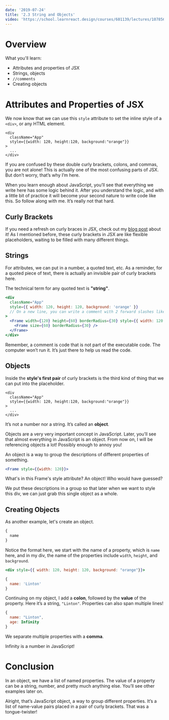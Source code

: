 ```yaml
---
date: '2019-07-24'
title: '2.3 String and Objects'
video: 'https://school.learnreact.design/courses/601139/lectures/10785662'
---
```



# Overview

What you'll learn:

- Attributes and properties of JSX
- Strings, objects
- `//comments`
- Creating objects

<CourseVideoLink to={props.pageContext.frontmatter.video} />

# Attributes and Properties of JSX

We now know that we can use this `style` attribute to set the inline style of a `<div>`, or any HTML element.

```jsx{2}
<div
  className="App"
  style={{width: 120, height:120, background:"orange"}}
>
  ...
</div>
```

If you are confused by these double curly brackets, colons, and commas, you are not alone! This is actually one of the most confusing parts of JSX. But don’t worry, that’s why I’m here.

When you learn enough about JavaScript, you’ll see that everything we write here has some logic behind it. After you understand the logic, and with a little bit of practice it will become your second nature to write code like this. So follow along with me. It’s really not that hard.

## Curly Brackets

If you need a refresh on curly braces in JSX, check out my [blog post](https://learnreact.design/2019/05/10/those-curly-braces-in-jsx) about it! As I mentioned before, these curly brackets in JSX are like flexible placeholders, waiting to be filled with many different things.

## Strings

For attributes, we can put in a number, a quoted text, etc. As a reminder, for a quoted piece of text, there is actually an invisible pair of curly brackets here.

The technical term for any quoted text is **"string"**.

```jsx
<div
  className="App"
  style={{ width: 120, height: 120, background: 'orange' }}
  // On a new line, you can write a comment with 2 forward slashes like this, in some places, this can cause errors. Be careful!
>
  <Frame width={120} height={60} borderRadius={30} style={{ width: 120 }}>
    <Frame size={60} borderRadius={30} />
  </Frame>
</div>
```

Remember, a comment is code that is not part of the executable code. The computer won’t run it. It’s just there to help us read the code.

## Objects

Inside the **style's first pair** of curly brackets is the third kind of thing that we can put into the placeholder.

```jsx{2}
<div
  className="App"
  style={{width: 120, height:120, background:"orange"}}
>
  ...
</div>
```

It’s not a number nor a string. It’s called an **object**.

Objects are a very very important concept in JavaScript. Later, you’ll see that almost everything in JavaScript is an object. From now on, I will be referencing objects a lot! Possibly enough to annoy you!

An object is a way to group the descriptions of different properties of something.

```jsx
<Frame style={{width: 120}}>
```

What's in this Frame's style attribute? An object! Who would have guessed?

We put these descriptions in a group so that later when we want to style this div, we can just grab this single object as a whole.

## Creating Objects

As another example, let's create an object.

```jsx
{
  name
}
```

Notice the format here, we start with the name of a property, which is `name` here, and in my div, the name of the properties include `width`, `height`, and `background`.

```jsx
<div style={{ width: 120, height: 120, background: "orange"}}>
```

```jsx
{
  name: 'Linton'
}
```

Continuing on my object, I add a **colon**, followed by the **value** of the property. Here it’s a string, `"Linton"`. Properties can also span multiple lines!

```jsx
{
  name: "Linton",
  age: Infinity
}
```

We separate multiple properties with a **comma**.

Infinity is a number in JavaScript!

# Conclusion

In an object, we have a list of named properties. The value of a property can be a string, number, and pretty much anything else. You’ll see other examples later on.

Alright, that’s JavaScript object, a way to group different properties. It’s a list of name-value pairs placed in a pair of curly brackets. That was a tongue-twister!
